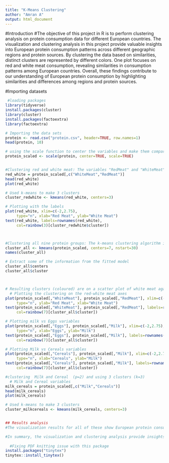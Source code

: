 ```yaml
---
title: "K-Means Clustering"
author: "Amran A"
output: html_document
---
```

 

#Introduction
#The objective of this project in R is to perform clustering analysis on protein consumption data for different European countries. The visualization and clustering analysis in this project provide valuable insights into European protein consumption patterns across different geographic regions and protein sources. By clustering the data based on similarities, distinct clusters are represented by different colors. One plot focuses on red and white meat consumption, revealing similarities in consumption patterns among European countries. Overall, these findings contribute to our understanding of European protein consumption by highlighting similarities and differences among regions and protein sources.



#Importing datasets
```r
 #loading packages
library(tidyverse)
install.packages(cluster)
library(cluster)
install.packages(factoextra)
library(factoextra)

# Importing the data sets
protein <- read.csv("protein.csv", header=TRUE, row.names=1) 
head(protein, 10)

# using the scale function to center the variables and make them comparable
protein_scaled <- scale(protein, center=TRUE, scale=TRUE)


#Clustering red and white meat: The variables "RedMeat" and "WhiteMeat" are extracted from the scaled data. The k-means clustering algorithm is applied to these variables with k=3 (3 clusters). The resulting clusters are plotted on a scatter plot of red meat against white meat.
red_white = protein_scaled[,c("WhiteMeat","RedMeat")]
head(red_white)
plot(red_white)

# Used k-means to make 3 clusters
cluster_redwhite <- kmeans(red_white, centers=3)

# Plotting with the labels
plot(red_white, xlim=c(-2,2.75), 
     type="n", xlab="Red Meat", ylab="White Meat")  
text(red_white, labels=rownames(red_white), 
     col=rainbow(3)[cluster_redwhite$cluster])



#Clustering all nine protein groups: The k-means clustering algorithm is applied to all nine protein groups in the scaled data with k=7 (7 clusters). The resulting clusters are analyzed and visualized on scatter plots of various protein variables (red meat vs white meat, milk vs eggs, milk vs cereals).
cluster_all <- kmeans(protein_scaled, centers=7, nstart=30)
names(cluster_all)

# Extract some of the information from the fitted model
cluster_all$centers
cluster_all$cluster



# Resulting clusters (coloured) are on a scatter plot of white meat against red meat.
  # Plotting the clustering on the red-white meat axes
plot(protein_scaled[,"WhiteMeat"], protein_scaled[,"RedMeat"], xlim=c(-2,2.75), 
     type="n", ylab="Red Meat", xlab="White Meat")
text(protein_scaled[,"WhiteMeat"], protein_scaled[,"RedMeat"], labels=rownames(protein), 
     col=rainbow(7)[cluster_all$cluster]) 

# Plotting milk vs Eggs variables
plot(protein_scaled[,"Eggs"], protein_scaled[,"Milk"], xlim=c(-2,2.75), 
     type="n", xlab="Eggs", ylab="Milk")
text(protein_scaled[,"Eggs"], protein_scaled[,"Milk"], labels=rownames(protein), 
     col=rainbow(7)[cluster_all$cluster]) 

# Plotting Milk vs Cereals variables
plot(protein_scaled[,"Cereals"], protein_scaled[,"Milk"], xlim=c(-2,2.75), 
     type="n", xlab="Cereals", ylab="Milk")
text(protein_scaled[,"Cereals"], protein_scaled[,"Milk"], labels=rownames(protein), 
     col=rainbow(7)[cluster_all$cluster])

#clustering  Milk and Cereal  (p=2) and using 3 clusters (k=3)
  # Milk and Cereal variables
milk_cereals = protein_scaled[,c("Milk","Cereals")]
head(milk_cereals)
plot(milk_cereals)

# Used k-means to make 3 clusters
cluster_milkcereals <- kmeans(milk_cereals, centers=3)


## Results analysis
#The visualization results for all of these show European protein consumption for different sources of proteins in different geographic regions. The data is clustered based on similarities, and the resulting clusters are represented by different colors. In my results, one of the plots demonstrates the consumption of red and white meat in different European countries. The countries are clustered together based on their protein (red and white meat) consumption values, revealing similarities in consumption patterns among them, for example, countries like Germany, Austria, and Ireland have a high consumption of Red Meat, and countries such as the United Kingdom and France have a high consumption of White Meat. Another one of the plot's examines the consumption of milk and eggs in European countries, which is clustered based on similarities in the resulting values for consumption, for example, countries such as portugal and Romania have a low consumption of both Milk and Eggs, whereas countries such as the United Kingdom and Ireland have a high consumption of both milk and Eggs. Additionally, I included a plot that visualizes milk vs cereal protein consumption in Europe, clustering the regions based on their similarities in consumption amounts, for this plot we have countries such as Finland with a high consumption of milk but a low consumption of cereal, whereas we also have countries such as Bulgaria with a high consumption of cereal but a low consumption of milk.

#In summary, the visualization and clustering analysis provide insights into European protein consumption patterns for various protein sources. The clusters allow us to identify groups of countries with similar consumption behaviors, contributing to our understanding of protein consumption across different regions.  
  
  #Fixing PDF knitting issue with this package
install.packages("tinytex")
tinytex::install_tinytex()


```



